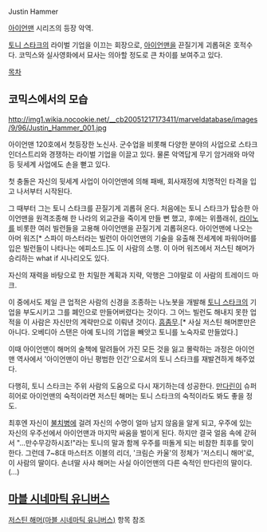 Justin Hammer

[[아이언맨]] 시리즈의 등장 악역.

[[토니 스타크]]의 라이벌 기업을 이끄는 회장으로, [[아이언맨]]을 끈질기게 괴롭혀온 호적수다. 코믹스와 실사영화에서 묘사는 의아할 정도로 큰 차이를 보여주고 있다.

[[목차]]
== 코믹스에서의 모습 ==
http://img1.wikia.nocookie.net/__cb20051217173411/marveldatabase/images/9/96/Justin_Hammer_001.jpg

아이언맨 120호에서 첫등장한 노신사. 군수업을 비롯해 다양한 분야의 사업으로 스타크 인더스트리와 경쟁하는 라이벌 기업을 이끌고 있다.
물론 악역답게 무기 암거래와 마약 등 뒷세계 사업에도 손을 뻗고 있다.

첫 충돌은 자신의 뒷세계 사업이 아이언맨에 의해 패배, 회사재정에 치명적인 타격을 입고 나서부터 시작된다.

그 때부터 그는 토니 스타크를 끈질기게 괴롭혀 온다. 처음에는 토니 스타크가 탑승한 아이언맨을 원격조종해 한 나라의 외교관을 죽이게 만들 뻔 했고, 후에는 위플래쉬, [[라이노]]를 비롯한 여러 빌런들을 고용해 아이언맨을 끈질기게 괴롭혀온다. 아이언맨에 나오는 아머 워즈[* 스파이 마스터라는 빌런이 아이언맨의 기술을 유출해 전세계에 파워아머를 입은 빌런들이 나타나는 에피소드.]도 이 사람의 소행. 이 아머 워즈에서 저스틴 해머가 승리하는 what if 시나리오도 있다.

자신의 재력을 바탕으로 한 치밀한 계획과 지략, 악행은 그야말로 이 사람의 트레이드 마크.

이 중에서도 제일 큰 업적은 사람의 신경을 조종하는 나노봇을 개발해 [[토니 스타크]]의 기업을 부도시키고 그를 폐인으로 만들어버렸다는 것이다. 그 어느 빌런도 해내지 못한 업적을 이 사람은 자신만의 계략만으로 이뤄낸 것이다. [[흠좀무]].[* 사실 저스틴 해머뿐만은 아니다. 오베디아 스탠은 아예 토니의 기업을 빼앗고 토니를 노숙자로 만들었다.]

이때 아이언맨이 해머의 술책에 말려들어 가진 모든 것을 잃고 몰락하는 과정은 아이언맨 역사에서 '아이언맨이 아닌 평범한 인간'으로서의 토니 스타크를 재발견하게 해주었다.

다행히, 토니 스타크는 주위 사람의 도움으로 다시 재기하는데 성공한다. 
[[만다린(마블 코믹스)|만다린]]이 슈퍼히어로 아이언맨의 숙적이라면 저스틴 해머는 토니 스타크의 숙적이라도 봐도 좋을 정도.

최후엔 자신이 [[불치병]]에 걸려 자신의 수명이 얼마 남지 않음을 알게 되고, 우주에 있는 자신의 우주선에서 아이언맨과 마지막 싸움을 벌이게 된다. 하지만 결국 얼음 속에 갇혀서 "...만수무강하시죠!"라는 토니의 말과 함께 우주를 떠돌게 되는 비참한 최후를 맞이한다.
그런데 7~8대 마스터즈 이블의 리더, '크림슨 카울'의 정체가 '저스티니 해머'로, 이 사람의 딸이다. 손녀딸 사샤 해머는 사실 아이언맨의 다른 숙적인 만다린의 딸이다.(…)

== [[마블 시네마틱 유니버스]] ==
[[저스틴 해머(마블 시네마틱 유니버스)]] 항목 참조
